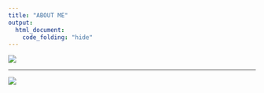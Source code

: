 ```yaml
---
title: "ABOUT ME"
output: 
  html_document:
    code_folding: "hide"
---
```


![](images/IMG_0778.JPG)  

----------------------------

![](images/resume.jpg)
